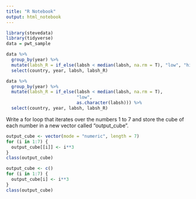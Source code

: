 ```yaml
---
title: "R Notebook"
output: html_notebook
---
```


```r
library(stevedata)
library(tidyverse)
data = pwt_sample
```

```r
data %>%
  group_by(year) %>%
  mutate(labsh_R = if_else(labsh < median(labsh, na.rm = T), "low", "high")) %>%
  select(country, year, labsh, labsh_R)
```

```r
data %>%
  group_by(year) %>%
  mutate(labsh_R = if_else(labsh < median(labsh, na.rm = T), 
                           "low",
                           as.character(labsh))) %>%
  select(country, year, labsh, labsh_R)
```

Write a for loop that iterates over the numbers 1 to 7 and store the cube of each number in a new vector called "output_cube".
```r
output_cube <- vector(mode = "numeric", length = 7)
for (i in 1:7) {
  output_cube[[i]] <- i**3
}
class(output_cube)

output_cube <- c()
for (i in 1:7) {
  output_cube[i] <- i**3
}
class(output_cube)
```

